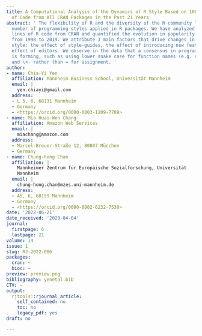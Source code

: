 ```yaml
---
title: A Computational Analysis of the Dynamics of R Style Based on 108 Million Lines
  of Code from All CRAN Packages in the Past 21 Years
abstract: ' The flexibility of R and the diversity of the R community leads to a large
  number of programming styles applied in R packages. We have analyzed 108 million
  lines of R code from CRAN and quantified the evolution in popularity of 12 style-elements
  from 1998 to 2019. We attribute 3 main factors that drive changes in programming
  style: the effect of style-guides, the effect of introducing new features, and the
  effect of editors. We observe in the data that a consensus in programming style
  is forming, such as using lower snake case for function names (e.g. softplus_func)
  and \<- rather than = for assignment. '
author:
- name: Chia-Yi Yen
  affiliation: Mannheim Business School, Universität Mannheim
  email: |
    yen.chiayi@gmail.com
  address:
  - L 5, 6, 68131 Mannheim
  - Germany
  - <https://orcid.org/0000-0003-1209-7789>
- name: Mia Huai-Wen Chang
  affiliation: Amazon Web Services
  email: |
    miachang@amazon.com
  address:
  - Marcel-Breuer-Straße 12, 80807 München
  - Germany
- name: Chung-hong Chan
  affiliation: |-
    Mannheimer Zentrum für Europäische Sozialforschung, Universität
    Mannheim
  email: |
    chung-hong.chan@mzes.uni-mannheim.de
  address:
  - A5, 6, 68159 Mannheim
  - Germany
  - <https://orcid.org/0000-0002-6232-7530>
date: '2022-06-21'
date_received: '2020-04-04'
journal:
  firstpage: 6
  lastpage: 21
volume: 14
issue: 1
slug: RJ-2022-006
packages:
  cran: ~
  bioc: ~
preview: preview.png
bibliography: yenetal.bib
CTV: ~
output:
  rjtools::rjournal_article:
    self_contained: no
    toc: no
    legacy_pdf: yes
draft: no

---
```

